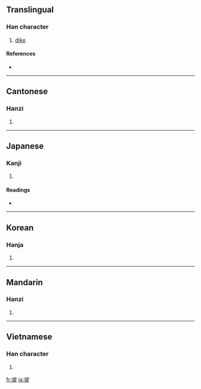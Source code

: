 ==Translingual==

===Han character===
{{Han char|rn=32|rad=土|as=09|sn=12|four=4618<sub>1</sub>|canj=土日一人 (GAMO)}}

# [[dike]]

====References====
* {{Han ref|kx=0233.200|dkj=05259|dj=0470.360|hdz=10463.010|uh=5824|ud=22564|bh=B3F6|bd=46070}}

----

==Cantonese==

===Hanzi===
{{yue-hanzi|jyut=|y=tai4}}

# {{defn|Cantonese|sort=土09}}

----

==Japanese==

===Kanji===
{{ja-kanji|grade=c|rs=土09}}

# {{defn|Japanese}}

====Readings====
* {{ja-readings|on=[[てい]] (tei), [[し]] (shi)|kun=[[つつみ]] (tsutsumi)}}

----

==Korean==

===Hanja===
{{ko-hanja|hangeul=제|rv=je|mr=che}}

# {{defn|Korean|sort=土09}}

----

==Mandarin==

===Hanzi===
{{cmn-hanzi|pin=[[dī]] ([[di1]])|wg=ti<sup>1</sup>}}

# {{defn|Mandarin|sort=土09}}

----

==Vietnamese==

===Han character===
{{vi-hantu|[[chỉ]], [[đê]]|rs=土09}}

# {{defn|Vietnamese|sort=土09}}

[[fr:堤]]
[[ja:堤]]